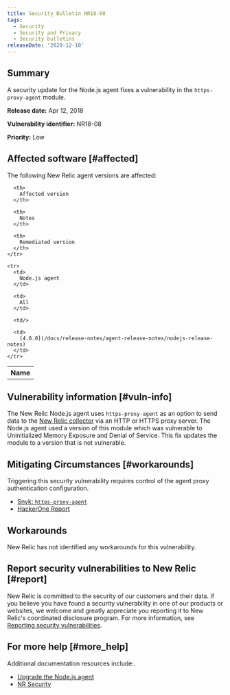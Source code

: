 ```yaml
---
title: Security Bulletin NR18-08
tags:
  - Security
  - Security and Privacy
  - Security bulletins
releaseDate: '2020-12-10'
---
```


## Summary

A security update for the Node.js agent fixes a vulnerability in the `https-proxy-agent` module.

**Release date:** Apr 12, 2018

**Vulnerability identifier:** NR18-08

**Priority:** Low

## Affected software [#affected]

The following New Relic agent versions are affected:

<table>
  <tbody>
    <tr>
      <th>
        Name
      </th>

      <th>
        Affected version
      </th>

      <th>
        Notes
      </th>

      <th>
        Remediated version
      </th>
    </tr>

    <tr>
      <td>
        Node.js agent
      </td>

      <td>
        All
      </td>

      <td/>

      <td>
        [4.0.0](/docs/release-notes/agent-release-notes/nodejs-release-notes)
      </td>
    </tr>
  </tbody>
</table>

## Vulnerability information [#vuln-info]

The New Relic Node.js agent uses `https-proxy-agent` as an option to send data to the [New Relic collector](/docs/using-new-relic/welcome-new-relic/getting-started/glossary#collector) via an HTTP or HTTPS proxy server. The Node.js agent used a version of this module which was vulnerable to Uninitialized Memory Exposure and Denial of Service. This fix updates the module to a version that is not vulnerable.

## Mitigating Circumstances [#workarounds]

Triggering this security vulnerability requires control of the agent proxy authentication configuration.

* [Snyk: `https-proxy-agent`](https://snyk.io/vuln/npm:https-proxy-agent:20180402)
* [HackerOne Report](https://hackerone.com/reports/319532)

## Workarounds

New Relic has not identified any workarounds for this vulnerability.

## Report security vulnerabilities to New Relic [#report]

New Relic is committed to the security of our customers and their data. If you believe you have found a security vulnerability in one of our products or websites, we welcome and greatly appreciate you reporting it to New Relic's coordinated disclosure program. For more information, see [Reporting security vulnerabilities](/docs/security/new-relic-security/data-privacy/reporting-security-vulnerabilities).

## For more help [#more_help]

Additional documentation resources include:.

* [Upgrade the Node.js agent](/docs/agents/nodejs-agent/installation-configuration/upgrade-nodejs-agent)
* [NR Security](https://newrelic.com/security)
